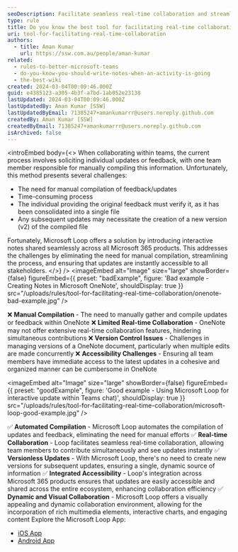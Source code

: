 ```yaml
---
seoDescription: Facilitate seamless real-time collaboration and streamline feedback compilation with Microsoft Loop, a powerful tool that automates note-taking across Microsoft 365 products.
type: rule
title: Do you know the best tool for facilitating real-time collaboration?
uri: tool-for-facilitating-real-time-collaboration
authors:
  - title: Aman Kumar
    url: https://ssw.com.au/people/aman-kumar
related:
  - rules-to-better-microsoft-teams
  - do-you-know-you-should-write-notes-when-an-activity-is-going
  - the-best-wiki
created: 2024-03-04T00:09:46.000Z
guid: e4385123-a305-4b3f-a7bd-1ab052e23138
lastUpdated: 2024-03-04T00:09:46.000Z
lastUpdatedBy: Aman Kumar [SSW]
lastUpdatedByEmail: 71385247+amankumarrr@users.noreply.github.com
createdBy: Aman Kumar [SSW]
createdByEmail: 71385247+amankumarrr@users.noreply.github.com
isArchived: false
---
```


<introEmbed
  body={<>
When collaborating within teams, the current process involves soliciting individual updates or feedback, with one team member responsible for manually compiling this information. Unfortunately, this method presents several challenges:

- The need for manual compilation of feedback/updates
- Time-consuming process
- The individual providing the original feedback must verify it, as it has been consolidated into a single file
- Any subsequent updates may necessitate the creation of a new version (v2) of the compiled file

Fortunately, Microsoft Loop offers a solution by introducing interactive notes shared seamlessly across all Microsoft 365 products. This addresses the challenges by eliminating the need for manual compilation, streamlining the process, and ensuring that updates are instantly accessible to all stakeholders.
  </>}
/>
<imageEmbed
  alt="Image"
  size="large"
  showBorder={false}
  figureEmbed={{
    preset: "badExample",
    figure: 'Bad example - Creating Notes in Microsoft OneNote',
    shouldDisplay: true
  }}
  src="/uploads/rules/tool-for-facilitating-real-time-collaboration/onenote-bad-example.jpg"
/>

❌ **Manual Compilation** - The need to manually gather and compile updates or feedback within OneNote
❌ **Limited Real-time Collaboration** - OneNote may not offer extensive real-time collaboration features, hindering simultaneous contributions
❌ **Version Control Issues** - Challenges in managing versions of a OneNote document, particularly when multiple edits are made concurrently
❌ **Accessibility Challenges** - Ensuring all team members have immediate access to the latest updates in a cohesive and organized manner can be cumbersome in OneNote

<imageEmbed
  alt="Image"
  size="large"
  showBorder={false}
  figureEmbed={{
    preset: "goodExample",
    figure: 'Good example - Using Microsoft Loop for interactive update within Teams chat)',
    shouldDisplay: true
  }}
  src="/uploads/rules/tool-for-facilitating-real-time-collaboration/microsoft-loop-good-example.jpg"
/>

✅ **Automated Compilation** - Microsoft Loop automates the compilation of updates and feedback, eliminating the need for manual efforts
✅ **Real-time Collaboration** - Loop facilitates seamless real-time collaboration, allowing team members to contribute simultaneously and see updates instantly
✅ **Versionless Updates** - With Microsoft Loop, there's no need to create new versions for subsequent updates, ensuring a single, dynamic source of information
✅ **Integrated Accessibility** - Loop's integration across Microsoft 365 products ensures that updates are easily accessible and shared across the entire ecosystem, enhancing collaboration efficiency
✅ **Dynamic and Visual Collaboration** - Microsoft Loop offers a visually appealing and dynamic collaboration environment, allowing for the incorporation of rich multimedia elements, interactive charts, and engaging content
Explore the Microsoft Loop App:

- [iOS App](https://apps.apple.com/au/app/microsoft-loop/id1637682491)
- [Android App](https://play.google.com/store/apps/details?id=com.microsoft.loop&hl=en&gl=US)
